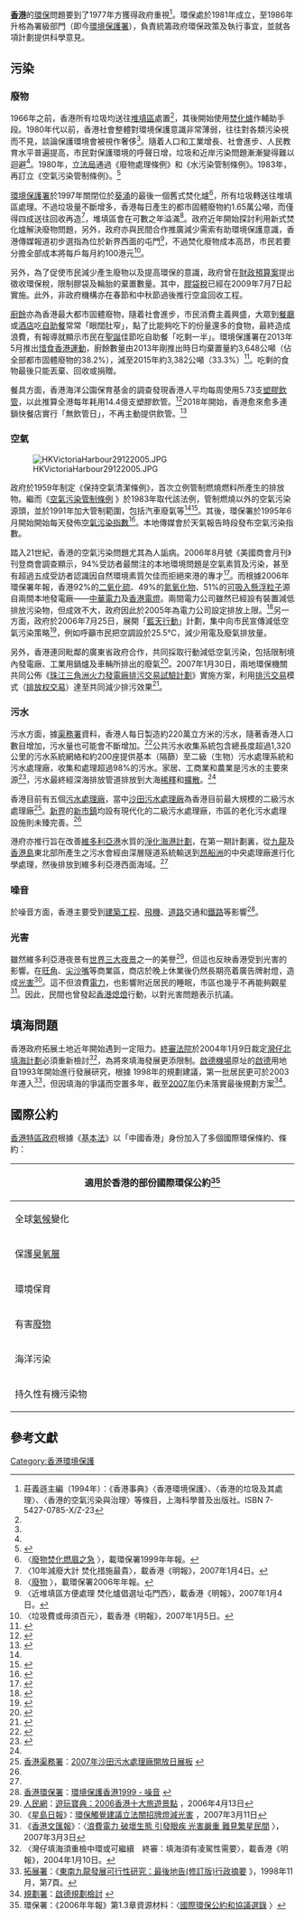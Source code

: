{{香港地理}}
'''[[香港|香港]]'''的[[環保|環保]]問題要到了1977年方獲得政府重視<ref name="Zhuang1994">莊義遜主編（1994年）：《香港事典》〈香港環境保護〉、〈香港的垃圾及其處理〉、〈香港的空氣污染與治理〉等條目，上海科學普及出版社。ISBN 7-5427-0785-X/Z-23</ref>。環保處於1981年成立，至1986年升格為署級部門（即今[[環境保護署_(香港)|環境保護署]]），負責統籌政府環保政策及執行事宜，並就各項計劃提供科學意見。

==污染==
===廢物===
1966年之前，香港所有垃圾均送往[[香港垃圾堆填區|堆填區]]處置<ref name="Zhuang1994" />，其後開始使用[[焚化爐|焚化爐]]作輔助手段。1980年代以前，香港社會整體對環境保護意識非常薄弱，往往對各類污染視而不見，談論保護環境會被視作奢侈<ref name="彩色香港1970"/>。隨着人口和工業增長、社會進步、人民教育水平普遍提高，市民對保護環境的呼聲日增，垃圾和近岸污染問題漸漸變得難以迴避<ref name="彩色香港1970"/>。1980年，[[香港立法局|立法局]]通過《廢物處理條例》和《水污染管制條例》。1983年，再訂立《空氣污染管制條例》。<ref name="彩色香港1970">{{cite book|author=高添強|editor=任秀雯|title=《彩色香港1970s-1980s》|date=2014年7月|publisher=三聯書店（香港）有限公司|location=香港|isbn=978-962-04-3379-5|page=頁24}}</ref>

[[環境保護署_(香港)|環境保護署]]於1997年關閉位於[[葵涌|葵涌]]的最後一個舊式焚化爐<ref>〈[http://www.epd.gov.hk/epd/misc/ehk99/home/chinese/ch7/c182frm.htm 廢物焚化燃眉之急] {{Wayback|url=http://www.epd.gov.hk/epd/misc/ehk99/home/chinese/ch7/c182frm.htm |date=20190612193829 }}〉，載環保署1999年年報。</ref>，所有垃圾轉送往堆填區處理。不過垃圾量不斷增多，香港每日產生的都市固體廢物約1.65萬公噸，而僅得四成送往回收再造<ref>〈10年減廢大計 焚化措施最貴〉，載香港《明報》，2007年1月4日。</ref>，堆填區會在可數之年溢滿<ref>〈[http://www.epd.gov.hk/epd/misc/ehk06/big5/text/c08.index.html 廢物] {{Wayback|url=http://www.epd.gov.hk/epd/misc/ehk06/big5/text/c08.index.html |date=20070513021939 }}〉，載環保署2006年年報。</ref>。政府近年開始探討利用新式焚化爐解決廢物問題，另外，政府亦與民間合作推廣減少需索有助環境保護意識，香港傳媒報道初步選指為位於新界西面的屯門<ref>〈近堆填區方便處理 焚化爐倡選址屯門西〉，載香港《明報》，2007年1月4日。</ref>，不過焚化廢物成本高昂，市民若要分擔全部成本將每戶每月約100港元<ref>〈垃圾費或毋須百元〉，載香港《明報》，2007年1月5日。</ref>。

另外，為了促使市民減少產生廢物以及提高環保的意識，政府曾在[[香港政府財政預算案|財政預算案]]提出徵收環保稅，限制膠袋及輪胎的棄置數量。其中，[[膠袋稅|膠袋稅]]已經在2009年7月7日起實施。此外，非政府機構亦在春節和中秋節過後推行空盒回收工程。

[[廚餘|廚餘]]亦為香港最大都市固體廢物，隨着社會進步，市民消費主義興盛，大眾到[[餐廳|餐廳]]或[[酒店|酒店]]吃[[自助餐|自助餐]]常常「眼闊肚窄」，點了比能夠吃下的份量還多的食物，最終造成浪費，有報導就顯示市民在[[聖誕|聖誕]]佳節吃自助餐「吃剩一半」。環境保護署在2013年5月推出[[惜食香港督導委員會|惜食香港運動]]，廚餘數量由2013年剛推出時日均棄置量約3,648公噸（佔全部都市固體廢物的38.2%），減至2015年約3,382公噸（33.3%）<ref>{{Cite news |url=https://hk.news.appledaily.com/local/realtime/article/20171224/57618926 |title=Chill人生活 直擊酒店自助餐幾浪費 食一半真係嘥一半 |date=2017-12-24 |work=蘋果日報 |accessdate=2017-12-26 |archive-date=2019-06-11 |archive-url=https://web.archive.org/web/20190611212902/https://hk.news.appledaily.com/local/realtime/article/20171224/57618926 |dead-url=no }}</ref>。吃剩的食物最後只能丟棄、回收或捐贈。

餐具方面，香港海洋公園保育基金的調查發現香港人平均每周使用5.73支[[塑膠|塑膠]][[飲管|飲管]]，以此推算全港每年耗用14.4億支塑膠飲管。<ref>{{cite news |author=李慧妍 |title=港人年用14.4億支飲管　保育基金與830間食肆、學校推無飲管地圖 |url=https://www.hk01.com/%E7%A4%BE%E6%9C%83%E6%96%B0%E8%81%9E/196038/%E6%B8%AF%E4%BA%BA%E5%B9%B4%E7%94%A814-4%E5%84%84%E6%94%AF%E9%A3%B2%E7%AE%A1-%E4%BF%9D%E8%82%B2%E5%9F%BA%E9%87%91%E8%88%87830%E9%96%93%E9%A3%9F%E8%82%86-%E5%AD%B8%E6%A0%A1%E6%8E%A8%E7%84%A1%E9%A3%B2%E7%AE%A1%E5%9C%B0%E5%9C%96 |date=2018-06-05 |accessdate=2019-04-02 |agency=香港01 |archive-date=2019-06-05 |archive-url=https://web.archive.org/web/20190605161342/https://www.hk01.com/%E7%A4%BE%E6%9C%83%E6%96%B0%E8%81%9E/196038/%E6%B8%AF%E4%BA%BA%E5%B9%B4%E7%94%A814-4%E5%84%84%E6%94%AF%E9%A3%B2%E7%AE%A1-%E4%BF%9D%E8%82%B2%E5%9F%BA%E9%87%91%E8%88%87830%E9%96%93%E9%A3%9F%E8%82%86-%E5%AD%B8%E6%A0%A1%E6%8E%A8%E7%84%A1%E9%A3%B2%E7%AE%A1%E5%9C%B0%E5%9C%96 |dead-url=no }}</ref>2018年開始，香港愈來愈多連鎖快餐店實行「無飲管日」，不再主動提供飲管。<ref>{{cite news |title=1支膠飲管需時500年分解　連鎖快餐店「走塑」設施一覽 |url=https://topick.hket.com/article/2181699/1%E6%94%AF%E8%86%A0%E9%A3%B2%E7%AE%A1%E9%9C%80%E6%99%82500%E5%B9%B4%E5%88%86%E8%A7%A3%E3%80%80%E9%80%A3%E9%8E%96%E5%BF%AB%E9%A4%90%E5%BA%97%E3%80%8C%E8%B5%B0%E5%A1%91%E3%80%8D%E8%A8%AD%E6%96%BD%E4%B8%80%E8%A6%BD |newspaper=香港經濟日報 |date=2018-10-17 |accessdate=2019-04-02 |archive-date=2020-10-27 |archive-url=https://web.archive.org/web/20201027040832/https://topick.hket.com/article/2181699/1%E6%94%AF%E8%86%A0%E9%A3%B2%E7%AE%A1%E9%9C%80%E6%99%82500%E5%B9%B4%E5%88%86%E8%A7%A3%E3%80%80%E9%80%A3%E9%8E%96%E5%BF%AB%E9%A4%90%E5%BA%97%E3%80%8C%E8%B5%B0%E5%A1%91%E3%80%8D%E8%A8%AD%E6%96%BD%E4%B8%80%E8%A6%BD |dead-url=no }}</ref>

===空氣===

[[File:HKVictoriaHarbour29122005.JPG|thumb]]

政府於1959年制定《保持空氣清潔條例》，首次立例管制燃燒燃料所產生的排放物。繼而《[http://www.legislation.gov.hk/blis_ind.nsf/6033a8cc1f220686482564840019d2f2/65a501717caee2824825654e0023a598?OpenDocument 空氣污染管制條例] {{Wayback|url=http://www.legislation.gov.hk/blis_ind.nsf/6033a8cc1f220686482564840019d2f2/65a501717caee2824825654e0023a598?OpenDocument |date=20161216171216 }}》於1983年取代該法例，管制燃燒以外的空氣污染源頭，並於1991年加大管制範圍，包括汽車廢氣等<ref name="Zhuang1994" /><ref>{{cite web | url=http://www.epd.gov.hk/epd/tc_chi/environmentinhk/air/guide_ref/guide_apco.html | title=《空氣污染管制條例》簡介] | publisher=環保署 | access-date=2007年2月4日 | archive-date=2019年6月10日 | archive-url=https://web.archive.org/web/20190610221806/https://www.epd.gov.hk/epd/tc_chi/environmentinhk/air/guide_ref/guide_apco.html | dead-url=no }}</ref>。其後，環保署於1995年6月開始開始每天發佈[[香港空氣污染指數|空氣污染指數]]<ref>{{cite web| url=http://cleanair.hk/chi/air_pollution.htm| title=空氣污染與健康| publisher=[[香港總商會|香港總商會]]《清新空氣計劃》| access-date=2007年2月3日| archive-date=2021年4月25日| archive-url=https://web.archive.org/web/20210425151740/http://www.cleanair.hk/chi/air_pollution.htm| dead-url=no}}</ref>。本地傳媒會於天氣報告時段發布空氣污染指數。

踏入21世紀，香港的空氣污染問題尤其為人詬病。2006年8月號《美國商會月刊》刊登商會調查顯示，94%受訪者最關注的本地環境問題是空氣素質及污染，甚至有超過五成受訪者認識因自然環境素質欠佳而拒絕來港的專才<ref>{{cite news| title=美商會調查顯示有專才考慮離港　空氣污染令外商減少投資 | publisher=[[蘋果日報_(香港)|蘋果日報]] | date=2006年8月28日 | url=http://hk.apple.nextmedia.com/news/art/20060828/6260002}}</ref>。而根據2006年環保署年報，香港92%的[[二氧化硫|二氧化硫]]、49%的[[氮氧化物|氮氧化物]]、51%的[[可吸入懸浮粒子|可吸入懸浮粒子]]源自兩間本地發電廠——[[中電控股|中華電力]]及[[香港電燈|香港電燈]]。兩間電力公司雖然已經設有裝置減低排放污染物，但成效不大，政府因此於2005年為電力公司設定排放上限。<ref>{{cite report | url=http://www.epd.gov.hk/epd/misc/ehk06/big5/text/c06.index.html | title=2006年年報 - 空氣 | publisher=環保署 | access-date=2007-03-10 | archive-url=https://web.archive.org/web/20070416075149/http://www.epd.gov.hk/epd/misc/ehk06/big5/text/c06.index.html | archive-date=2007-04-16 | dead-url=yes | date= }}</ref>另一方面，政府於2006年7月25日，展開「[[藍天行動|藍天行動]]」計劃，集中向市民宣傳減低空氣污染策略<ref>{{cite news |url=http://www.epd.gov.hk/epd/tc_chi/news_events/press/press_060725a.html |title=藍天行動正式展開 |publisher=環保署 |date=2006年7月25日 |access-date=2007年3月10日 |archive-url=https://web.archive.org/web/20070427111118/http://www.epd.gov.hk/epd/tc_chi/news_events/press/press_060725a.html |archive-date=2007年4月27日 |dead-url=yes }}</ref>，例如呼籲市民把空調設於25.5℃，減少用電及廢氣排放量。

另外，香港連同毗鄰的廣東省政府合作，共同採取行動減低空氣污染，包括限制境內發電廠、工業用鍋爐及車輛所排出的廢氣<ref>{{cite report| url=http://www.epd.gov.hk/epd/misc/ehk06/big5/text/c02.index.html| title=跨境與國際合作 - 2006年年報| publisher=環保署| date=| access-date=2007-03-10| archive-date=2019-06-12| archive-url=https://web.archive.org/web/20190612062414/https://www.epd.gov.hk/epd/misc/ehk06/big5/text/c02.index.html| dead-url=no}}</ref>。2007年1月30日，兩地環保機關共同公佈《[[珠江三角洲火力發電廠排污交易試驗計劃|珠江三角洲火力發電廠排污交易試驗計劃]]》實施方案，利用[[排污交易|排污交易]]模式（[[排放权交易|排放权交易]]）達至共同減少排污效果<ref>{{cite news| url=http://www.news.gov.hk/tc/category/environment/070130/html/070130tc04001.htm| title=電廠排污交易試驗方案出台| publisher=[[香港政府新聞網|香港政府新聞網]]| date=2007年1月30日| deadurl=yes| archiveurl=https://web.archive.org/web/20070930023957/http://www.news.gov.hk/tc/category/environment/070130/html/070130tc04001.htm| archivedate=2007年9月30日| accessdate=2007年3月10日}}</ref>。

===污水===
污水方面，據[[渠務署|渠務署]]資料，香港人每日製造約220萬立方米的污水，隨著香港人口數目增加，污水量也可能會不斷增加。<ref name="DSD">{{cite web | url=http://www.dsd.gov.hk/sewerage/sewerage_strategy/index_c.htm | author=渠務署 | title=污水收集策略 | date=2009年11月9日 | accessdate=2009年11月9日 | publisher=香港特別行政區政府 | deadurl=yes | archiveurl=https://web.archive.org/web/20070407115750/http://www.dsd.gov.hk/sewerage/sewerage_strategy/index_c.htm | archivedate=2007年4月7日 }}</ref>公共污水收集系統包含總長度超過1,320公里的污水系統網絡和約200座提供基本（隔篩）至二級（生物）污水處理系統和污水處理廠，收集和處理超過98%的污水。家居、工商業和農業是污水的主要來源<ref>{{cite web| url=http://resources.edb.gov.hk/envir-ed/hkissue/c_m1_3_3.htm| author=環境教育網| title=香港的水質污染| publisher=香港特別行政區政府| date=| accessdate=2007年2月21日}}{{dead link|date=2018年5月 |bot=InternetArchiveBot |fix-attempted=yes }}</ref>，污水最終經深海排放管道排放到大海[[稀釋|稀釋]]和[[擴散|擴散]]。<ref name="DSD"/>

香港目前有五個[[香港污水處理廠|污水處理廠]]，當中[[沙田污水處理廠|沙田污水處理廠]]為香港目前最大規模的二級污水處理廠<ref>[[香港渠務署|香港渠務署]]：[http://www.dsd.gov.hk/whats_new/index_c_UID_1157.htm 2007年沙田污水處理廠開放日展板] {{Wayback|url=http://www.dsd.gov.hk/whats_new/index_c_UID_1157.htm |date=20070314191023 }}</ref>。[[新界|新界]]的[[香港新市鎮|新市鎮]]均設有現代化的二級污水處理廠，市區的老化污水處理設施則未臻完善。<ref name="DSD"/>

港府亦推行旨在改善[[維多利亞港|維多利亞港]]水質的[[淨化海港計劃|淨化海港計劃]]，在第一期計劃裏，從[[九龍|九龍]]及[[香港島|香港島]]東北部所產生之污水會經由深層隧道系統輸送到[[昂船洲|昂船洲]]的中央處理廠進行化學處理，然後排放到維多利亞港西面海域。<ref name="DSD"/>

===噪音===
{{expand-section|time=2018-11-20}}
於噪音方面，香港主要受到[[建築工程|建築工程]]、[[飛機|飛機]]、[[道路|道路]]交通和[[鐵路|鐵路]]等影響<ref>[[香港環保署|香港環保署]]：[http://www.epd.gov.hk/epd/misc/tc_chi/annualrpts/textonly/annual_rpt1999/ch6.html 環境保護香港1999 - 噪音] {{Wayback|url=http://www.epd.gov.hk/epd/misc/tc_chi/annualrpts/textonly/annual_rpt1999/ch6.html |date=20071222095805 }}</ref>。

===光害===
雖然維多利亞港夜景有[[世界三大夜景|世界三大夜景]]之一的美譽<ref>[[人民日報|人民網]]：[http://travel.people.com.cn/BIG5/41635/41751/4294821.html 遊玩寶典：2006香港十大旅遊景點] {{Wayback|url=http://travel.people.com.cn/BIG5/41635/41751/4294821.html |date=20080424030020 }}，2006年4月13日</ref>，但這也反映香港受到光害的影響。在[[旺角|旺角]]、[[尖沙嘴|尖沙嘴]]等商業區，商店於晚上休業後仍然長期亮着廣告牌射燈，造成[[光害|光害]]<ref>《[[星島日報|星島日報]]》：[http://www.singtao.com/index_archive.asp?d_str=20070312&htmlpage=instantnews_locfrontpage.html&news=20070311a114334.asp 環保觸覺建議立法關招牌燈減光害] {{Wayback|url=http://www.singtao.com/index_archive.asp?d_str=20070312&htmlpage=instantnews_locfrontpage.html&news=20070311a114334.asp |date=20070926225625 }}，2007年3月11日</ref>。這不但浪費[[電力|電力]]，也影響附近居民的睡眠，市區也幾乎不再能夠觀星<ref>《[[文汇报_(香港)|香港文匯報]]》：〈[http://www.wenweipo.com/news_print.phtml?news_id=ED0703300007 浪費電力 破壞生態 引發眼疾 光害嚴重 難見繁星民間] {{Wayback|url=http://www.wenweipo.com/news_print.phtml?news_id=ED0703300007 |date=20071223084713 }}〉，2007年3月3日</ref>。因此，民間也曾發起[[香港熄燈|香港熄燈]]行動，以對光害問題表示抗議。

==填海問題==
{{main|香港填海工程}}

香港政府拓展土地近年開始遇到一定阻力。[[香港終審法院|終審法院]]於2004年1月9日裁定[[中環及灣仔填海計劃|灣仔北填海計劃]]必須重新檢討<ref>〈灣仔填海須重檢中環或可繼續　終審：填海須有凌駕性需要〉，載香港《明報》，2004年1月10日。</ref>，為將來填海發展更添限制。[[啟德機場|啟德機場]]原址的[[啟德|啟德]]用地自1993年開始進行發展研究，根據 1998年的規劃建議，第一批居民更可於2003年遷入<ref>[[拓展署|拓展署]]：《[http://www.pland.gov.hk/p_study/prog_s/sek_09/website_chib5_eng/pdf/FS_SEKD_ExeSum1998_Chi.pdf 東南九龍發展可行性研究：最後地告(修訂版)行政摘要] {{Wayback|url=http://www.pland.gov.hk/p_study/prog_s/sek_09/website_chib5_eng/pdf/FS_SEKD_ExeSum1998_Chi.pdf |date=20070207052346 }}》，1998年11月，第7頁。</ref>，但因填海的爭議而空置多年，截至[[香港2007年|2007年]]仍未落實最後規劃方案<ref>[[規劃署|規劃署]]：[http://www.pland.gov.hk/p_study/prog_s/sek_09/website_chib5_eng/chinese_b5/index_ct.html 啟德規劃檢討] {{Wayback|url=http://www.pland.gov.hk/p_study/prog_s/sek_09/website_chib5_eng/chinese_b5/index_ct.html |date=20070115013537 }}</ref>。

== 國際公約 ==
[[香港特區政府|香港特區政府]]根據《[[香港基本法|基本法]]》以「中國香港」身份加入了多個國際環保條約、條約：

{| width="100%" bgcolor="#fff4f4"
!align="center" colspan="2"|適用於香港的部份國際環保公約<ref>環保署：《2006年年報》第1.3章資源材料：〈[http://www.epd.gov.hk/epd/misc/ehk06/big5/text/c01.03.html 國際環保公約和協議選錄] {{Wayback|url=http://www.epd.gov.hk/epd/misc/ehk06/big5/text/c01.03.html |date=20071222095800 }}〉</ref>
|-align="center"
!align="left" valign="top" bgcolor="#F0F4FF" width="20%"| 全球[[氣候|氣候]]變化
|align="left" valign="top" bgcolor="#F0F4FF" width="80%"|<small>《[[聯合國氣候變化框架公約|聯合國氣候變化框架公約]]》及議定書</small>
|-align="center"
!align="left" valign="top"| 保護[[臭氧層|臭氧層]]
|align="left" valign="top"|<small>《[[保護臭氧層維也納公約|保護臭氧層維也納公約]]》及議定書</small>
|-align="center"
!align="left" valign="top" bgcolor="#F0F4FF"| 環境保育
|align="left" valign="top" bgcolor="#F0F4FF"|<small>《國際捕鯨公約》、《亞洲和太平洋地區植物保護協定》、《[[關於特別是作為水禽棲息地的國際重要濕地公約|關於特別是作為水禽棲息地的國際重要濕地公約]]》、《[[保护世界文化与自然遗产公约|保護世界文化及自然遺產公約]]》、《[[瀕危野生動植物種國際貿易公約|瀕危野生動植物種國際貿易公約]]》、《保護遷徙野生動物公約》</small>
|-align="center"
!align="left" valign="top"| 有害[[廢物|廢物]]
|align="left" valign="top"|<small>《[[控制危險廢物越境轉移及其處置巴塞爾公約|控制危險廢物越境轉移及其處置巴塞爾公約]]》</small>
|-align="center"
!align="left" valign="top" bgcolor="#F0F4FF"| 海洋污染
|align="left" valign="top" bgcolor="#F0F4FF"|<small>《國際干預公海油污事故公約》、《國際油污損害民事責任公約》議定書、《設立國際油污損害賠償基金國際公約》議定書、《防止船舶造成污染國際公約》、《關於防止傾倒廢棄物及其他物質污染海洋的公約》、《國際油污防備、反應和合作公約》</small> 
|-align="center"
!align="left" valign="top"| 持久性有機污染物
|align="left" valign="top"|<small>《關於持久性有機污染物的公約》</small>
|}

==參考文獻==
<div class="references-small">
<references />
</div>

[[Category:香港環境保護|Category:香港環境保護]]